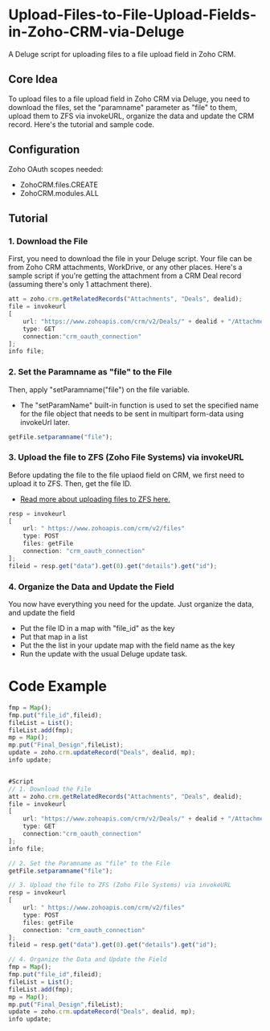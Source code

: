 # Upload-Files-to-File-Upload-Fields-in-Zoho-CRM-via-Deluge
A Deluge script for uploading files to a file upload field in Zoho CRM.

## Core Idea
To upload files to a file upload field in Zoho CRM via Deluge, you need to download the files, set the "paramname" parameter as "file" to them, upload them to ZFS via invokeURL, organize the data and update the CRM record. Here's the tutorial and sample code.

## Configuration
Zoho OAuth scopes needed:
* ZohoCRM.files.CREATE
* ZohoCRM.modules.ALL

## Tutorial

### 1. Download the File
First, you need to download the file in your Deluge script. Your file can be from Zoho CRM attachments, WorkDrive, or any other places.
Here's a sample script if you're getting the attachment from a CRM Deal record (assuming there's only 1 attachment there).

```javascript
att = zoho.crm.getRelatedRecords("Attachments", "Deals", dealid);
file = invokeurl
[
	url: "https://www.zohoapis.com/crm/v2/Deals/" + dealid + "/Attachments/" + att.get(0).get("id")
	type: GET
	connection:"crm_oauth_connection"
];
info file;
```

### 2. Set the Paramname as "file" to the File
Then, apply "setParamname("file") on the file variable.
* The "setParamName" built-in function is used to set the specified name for the file object that needs to be sent in multipart form-data using invokeUrl later.
```javascript
getFile.setparamname("file");  
```

### 3. Upload the file to ZFS (Zoho File Systems) via invokeURL
Before updating the file to the file uplaod field on CRM, we first need to upload it to ZFS. Then, get the file ID.
* [Read more about uploading files to ZFS here.](https://www.zoho.com/crm/developer/docs/api/upload-files-to-zfs.html)
```javascript
resp = invokeurl 
[ 
	url: " https://www.zohoapis.com/crm/v2/files" 
	type: POST 
	files: getFile 
	connection: "crm_oauth_connection" 
]; 
fileid = resp.get("data").get(0).get("details").get("id"); 

```

### 4. Organize the Data and Update the Field
You now have everything you need for the update. Just organize the data, and update the field
* Put the file ID in a map with "file_id" as the key
* Put that map in a list
* Put the the list in your update map with the field name as the key
* Run the update with the usual Deluge update task.


# Code Example
``` javascript
fmp = Map(); 
fmp.put("file_id",fileid); 
fileList = List();
fileList.add(fmp); 
mp = Map(); 
mp.put("Final_Design",fileList); 
update = zoho.crm.updateRecord("Deals", dealid, mp);
info update;


#Script
// 1. Download the File
att = zoho.crm.getRelatedRecords("Attachments", "Deals", dealid);
file = invokeurl
[
	url: "https://www.zohoapis.com/crm/v2/Deals/" + dealid + "/Attachments/" + att.get(0).get("id")
	type: GET
	connection:"crm_oauth_connection"
];
info file;

// 2. Set the Paramname as "file" to the File
getFile.setparamname("file");  

// 3. Upload the file to ZFS (Zoho File Systems) via invokeURL
resp = invokeurl 
[ 
	url: " https://www.zohoapis.com/crm/v2/files" 
	type: POST 
	files: getFile 
	connection: "crm_oauth_connection" 
]; 
fileid = resp.get("data").get(0).get("details").get("id"); 

// 4. Organize the Data and Update the Field
fmp = Map(); 
fmp.put("file_id",fileid); 
fileList = List();
fileList.add(fmp); 
mp = Map(); 
mp.put("Final_Design",fileList); 
update = zoho.crm.updateRecord("Deals", dealid, mp);
info update;

